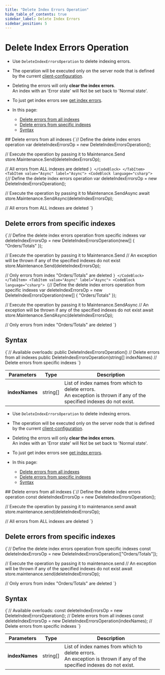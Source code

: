 ---
title: "Delete Index Errors Operation"
hide_table_of_contents: true
sidebar_label: Delete Index Errors
sidebar_position: 5
---




# Delete Index Errors Operation
<LanguageSwitcher supportedLanguages={supportedLanguages} />
<LanguageContent language="csharp">

<Admonition type="note" title="Note">

* Use `DeleteIndexErrorsOperation` to delete indexing errors.  

* The operation will be executed only on the server node that is defined by the current [client-configuration](../../../../client-api/configuration/load-balance/overview.mdx#client-logic-for-choosing-a-node).

* Deleting the errors will only __clear the index errors__.  
  An index with an 'Error state' will Not be set back to 'Normal state'.  

* To just get index errors see [get index errors](../../../../client-api/operations/maintenance/indexes/get-index-errors.mdx). 

* In this page:
    * [Delete errors from all indexes](../../../../client-api/operations/maintenance/indexes/delete-index-errors.mdx#delete-errors-from-all-indexes)
    * [Delete errors from specific indexes](../../../../client-api/operations/maintenance/indexes/delete-index-errors.mdx#delete-errors-from-specific-indexes)
    * [Syntax](../../../../client-api/operations/maintenance/indexes/delete-index-errors.mdx#syntax)

</Admonition>
## Delete errors from all indexes

<Tabs groupId='languageSyntax'>
<TabItem value="Sync" label="Sync">
<CodeBlock language="csharp">
{`// Define the delete index errors operation
var deleteIndexErrorsOp = new DeleteIndexErrorsOperation();

// Execute the operation by passing it to Maintenance.Send
store.Maintenance.Send(deleteIndexErrorsOp);

// All errors from ALL indexes are deleted
`}
</CodeBlock>
</TabItem>
<TabItem value="Async" label="Async">
<CodeBlock language="csharp">
{`// Define the delete index errors operation
var deleteIndexErrorsOp = new DeleteIndexErrorsOperation();

// Execute the operation by passing it to Maintenance.SendAsync
await store.Maintenance.SendAsync(deleteIndexErrorsOp);

// All errors from ALL indexes are deleted
`}
</CodeBlock>
</TabItem>
</Tabs>



## Delete errors from specific indexes

<Tabs groupId='languageSyntax'>
<TabItem value="Sync" label="Sync">
<CodeBlock language="csharp">
{`// Define the delete index errors operation from specific indexes
var deleteIndexErrorsOp = new DeleteIndexErrorsOperation(new[] { "Orders/Totals" });

// Execute the operation by passing it to Maintenance.Send
// An exception will be thrown if any of the specified indexes do not exist
store.Maintenance.Send(deleteIndexErrorsOp);

// Only errors from index "Orders/Totals" are deleted
`}
</CodeBlock>
</TabItem>
<TabItem value="Async" label="Async">
<CodeBlock language="csharp">
{`// Define the delete index errors operation from specific indexes
var deleteIndexErrorsOp = new DeleteIndexErrorsOperation(new[] { "Orders/Totals" });

// Execute the operation by passing it to Maintenance.SendAsync
// An exception will be thrown if any of the specified indexes do not exist
await store.Maintenance.SendAsync(deleteIndexErrorsOp);

// Only errors from index "Orders/Totals" are deleted
`}
</CodeBlock>
</TabItem>
</Tabs>



## Syntax

<TabItem value="syntax" label="syntax">
<CodeBlock language="csharp">
{`// Available overloads:
public DeleteIndexErrorsOperation()                    // Delete errors from all indexes
public DeleteIndexErrorsOperation(string[] indexNames) // Delete errors from specific indexes
`}
</CodeBlock>
</TabItem>

| Parameters | Type | Description |
| - | - | - |
| __indexNames__ | string[] | List of index names from which to delete errors.<br/>An exception is thrown if any of the specified indexes do not exist. |




</LanguageContent>
<LanguageContent language="nodejs">

<Admonition type="note" title="Note">

* Use `DeleteIndexErrorsOperation` to delete indexing errors.  

* The operation will be executed only on the server node that is defined by the current [client-configuration](../../../../client-api/configuration/load-balance/overview.mdx#client-logic-for-choosing-a-node).

* Deleting the errors will only __clear the index errors__.  
  An index with an 'Error state' will Not be set back to 'Normal state'.  

* To just get index errors see [get index errors](../../../../client-api/operations/maintenance/indexes/get-index-errors.mdx). 

* In this page:
    * [Delete errors from all indexes](../../../../client-api/operations/maintenance/indexes/delete-index-errors.mdx#delete-errors-from-all-indexes)
    * [Delete errors from specific indexes](../../../../client-api/operations/maintenance/indexes/delete-index-errors.mdx#delete-errors-from-specific-indexes)
    * [Syntax](../../../../client-api/operations/maintenance/indexes/delete-index-errors.mdx#syntax)

</Admonition>
## Delete errors from all indexes

<TabItem value="delete_errors_all" label="delete_errors_all">
<CodeBlock language="js">
{`// Define the delete index errors operation
const deleteIndexErrorsOp = new DeleteIndexErrorsOperation();

// Execute the operation by passing it to maintenance.send
await store.maintenance.send(deleteIndexErrorsOp);

// All errors from ALL indexes are deleted
`}
</CodeBlock>
</TabItem>



## Delete errors from specific indexes

<TabItem value="delete_errors_specific" label="delete_errors_specific">
<CodeBlock language="js">
{`// Define the delete index errors operation from specific indexes
const deleteIndexErrorsOp = new DeleteIndexErrorsOperation(["Orders/Totals"]);

// Execute the operation by passing it to maintenance.send
// An exception will be thrown if any of the specified indexes do not exist
await store.maintenance.send(deleteIndexErrorsOp);

// Only errors from index "Orders/Totals" are deleted
`}
</CodeBlock>
</TabItem>



## Syntax

<TabItem value="syntax" label="syntax">
<CodeBlock language="js">
{`// Available overloads:
const deleteIndexErrorsOp = new DeleteIndexErrorsOperation();           // Delete errors from all indexes 
const deleteIndexErrorsOp = new DeleteIndexErrorsOperation(indexNames); // Delete errors from specific indexes
`}
</CodeBlock>
</TabItem>

| Parameters | Type | Description |
| - | - | - |
| __indexNames__ | string[] | List of index names from which to delete errors.<br/>An exception is thrown if any of the specified indexes do not exist. |




</LanguageContent>

<!---
### Indexes
- [What are Indexes](../../../../indexes/what-are-indexes)
- [Creating and Deploying Indexes](../../../../indexes/creating-and-deploying)
- [Debugging Index Errors](../../../../indexes/troubleshooting/debugging-index-errors)
- [Index Administration](../../../../indexes/index-administration)

### Operations
- [How to Reset Index](../../../../client-api/operations/maintenance/indexes/reset-index)
- [Get index errors](../../../../client-api/operations/maintenance/indexes/get-index-errors)


-->